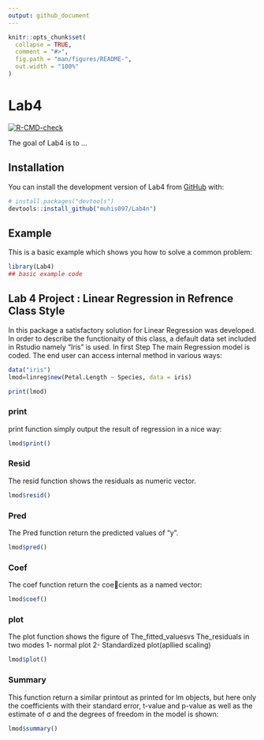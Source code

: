 ```yaml
---
output: github_document
---
```


<!-- README.md is generated from README.Rmd. Please edit that file -->

```r
knitr::opts_chunk$set(
  collapse = TRUE,
  comment = "#>",
  fig.path = "man/figures/README-",
  out.width = "100%"
)
```

# Lab4

<!-- badges: start -->
[![R-CMD-check](https://github.com/muhis097/Lab4n/actions/workflows/R-CMD-check.yaml/badge.svg)](https://github.com/muhis097/Lab4n/actions/workflows/R-CMD-check.yaml)
<!-- badges: end -->

The goal of Lab4 is to ...

## Installation

You can install the development version of Lab4 from [GitHub](https://github.com/) with:

``` r
# install.packages("devtools")
devtools::install_github("muhis097/Lab4n")
```

## Example

This is a basic example which shows you how to solve a common problem:

```r
library(Lab4)
## basic example code
```

## Lab 4 Project : Linear Regression in Refrence Class Style

In this package a satisfactory solution for Linear Regression was developed. In order to describe the functionaity of this class, a default data set included in Rstudio namely "Iris" is used. In first Step The main Regression model is coded. The end user can access internal method in various ways:

```r
data("iris")
lmod=linreg$new(Petal.Length ~ Species, data = iris)

print(lmod)


```
### print
print function simply output the result of regression in a nice way:

```r
lmod$print()
```
### Resid

The resid function shows the residuals as numeric vector.

```r
lmod$resid()

```
### Pred

The Pred function return the predicted values of "y".

```r

lmod$pred()

```
### Coef
The coef function return the coecients as a named vector:

```r
lmod$coef()
```
### plot

The plot function shows the figure of The_fitted_valuesvs The_residuals in two modes 1- normal plot  2- Standardized plot(apllied scaling)

```r
lmod$plot()

```

### Summary

This function return a similar printout as printed for lm objects, but here only the coefficients with their standard error, t-value and p-value as well as the estimate of σ and the degrees of freedom in the model is shown:

```r

lmod$summary()

```
